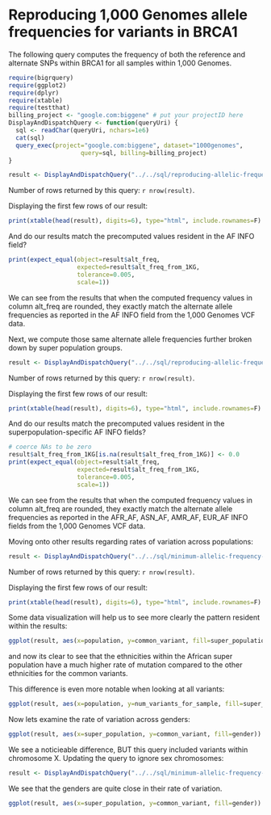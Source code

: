<!-- R Markdown Documentation, DO NOT EDIT THE PLAIN MARKDOWN VERSION OF THIS FILE -->

<!-- Copyright 2014 Google Inc. All rights reserved. -->

<!-- Licensed under the Apache License, Version 2.0 (the "License"); -->
<!-- you may not use this file except in compliance with the License. -->
<!-- You may obtain a copy of the License at -->

<!--     http://www.apache.org/licenses/LICENSE-2.0 -->

<!-- Unless required by applicable law or agreed to in writing, software -->
<!-- distributed under the License is distributed on an "AS IS" BASIS, -->
<!-- WITHOUT WARRANTIES OR CONDITIONS OF ANY KIND, either express or implied. -->
<!-- See the License for the specific language governing permissions and -->
<!-- limitations under the License. -->

Reproducing 1,000 Genomes allele frequencies for variants in BRCA1
========================================================

The following query computes the frequency of both the reference and alternate SNPs within BRCA1 for all samples within 1,000 Genomes.

```r
require(bigrquery)
require(ggplot2)
require(dplyr)
require(xtable)
require(testthat)
billing_project <- "google.com:biggene" # put your projectID here
DisplayAndDispatchQuery <- function(queryUri) {
  sql <- readChar(queryUri, nchars=1e6)
  cat(sql)
  query_exec(project="google.com:biggene", dataset="1000genomes",
                    query=sql, billing=billing_project)  
}
```

```r
result <- DisplayAndDispatchQuery("../../sql/reproducing-allelic-frequencies/reproducing-allelic-frequency.sql")
```
Number of rows returned by this query: `r nrow(result)`.

Displaying the first few rows of our result:
```r
print(xtable(head(result), digits=6), type="html", include.rownames=F)
```

And do our results match the precomputed values resident in the AF INFO field?
```r
print(expect_equal(object=result$alt_freq,
                   expected=result$alt_freq_from_1KG,
                   tolerance=0.005,
                   scale=1))
```
We can see from the results that when the computed frequency values in column alt_freq are rounded, they exactly match the alternate allele frequencies as reported in the AF INFO field from the 1,000 Genomes VCF data.

Next, we compute those same alternate allele frequencies further broken down by super population groups.
```r
result <- DisplayAndDispatchQuery("../../sql/reproducing-allelic-frequencies/reproducing-allelic-frequency-by-ethnicity.sql")
```
Number of rows returned by this query: `r nrow(result)`.

Displaying the first few rows of our result:
```r
print(xtable(head(result), digits=6), type="html", include.rownames=F)
```

And do our results match the precomputed values resident in the superpopulation-specific AF INFO fields?
```r
# coerce NAs to be zero
result$alt_freq_from_1KG[is.na(result$alt_freq_from_1KG)] <- 0.0
print(expect_equal(object=result$alt_freq,
                   expected=result$alt_freq_from_1KG,
                   tolerance=0.005,
                   scale=1))
```
We can see from the results that when the computed frequency values in column alt_freq are rounded, they exactly match the alternate allele frequencies as reported in the AFR_AF, ASN_AF, AMR_AF, EUR_AF INFO fields from the 1,000 Genomes VCF data.

Moving onto other results regarding rates of variation across populations:
```r
result <- DisplayAndDispatchQuery("../../sql/minimum-allelic-frequency-by-ethnicity.sql")
```
Number of rows returned by this query: `r nrow(result)`.

Displaying the first few rows of our result:
```r
print(xtable(head(result), digits=6), type="html", include.rownames=F)
```

Some data visualization will help us to see more clearly the pattern resident within the results:
```r
ggplot(result, aes(x=population, y=common_variant, fill=super_population)) + geom_boxplot() + ylab("Count of common variants per sample") + ggtitle("Common Variants (Minimum Allelic Frequency 5%)")
```
and now its clear to see that the ethnicities within the African super population have a much higher rate of mutation compared to the other ethnicities for the common variants.

This difference is even more notable when looking at all variants:
```r
ggplot(result, aes(x=population, y=num_variants_for_sample, fill=super_population)) + geom_boxplot() + ylab("Count variants per sample") + ggtitle("All Variants")
```

Now lets examine the rate of variation across genders:
```r
ggplot(result, aes(x=super_population, y=common_variant, fill=gender)) + geom_boxplot() + ylab("Count of common variants per sample") + ggtitle("Common Variants (Minimum Allelic Frequency 5%)")
```
We see a noticieable difference, BUT this query included variants within chromosome X.  Updating the query to ignore sex chromosomes:
```r
result <- DisplayAndDispatchQuery("../../sql/minimum-allelic-frequency-by-ethnicity-no-sex-chromosomes.sql")
```
We see that the genders are quite close in their rate of variation.
```r
ggplot(result, aes(x=super_population, y=common_variant, fill=gender)) + geom_boxplot() + ylab("Count of common variants per sample") + ggtitle("Common Variants (Minimum Allelic Frequency 5%)")
```

